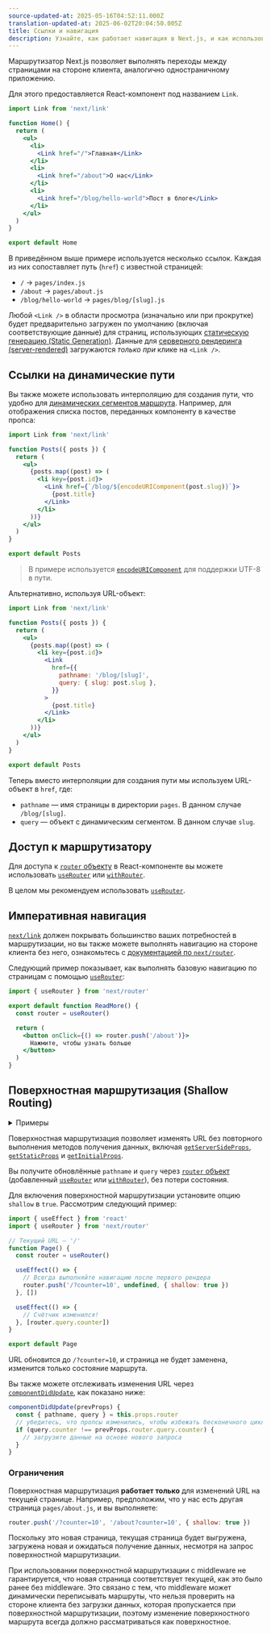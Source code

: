 ```yaml
---
source-updated-at: 2025-05-16T04:52:11.000Z
translation-updated-at: 2025-06-02T20:04:50.005Z
title: Ссылки и навигация
description: Узнайте, как работает навигация в Next.js, и как использовать компонент Link и хук `useRouter`.
---
```


Маршрутизатор Next.js позволяет выполнять переходы между страницами на стороне клиента, аналогично одностраничному приложению.

Для этого предоставляется React-компонент под названием `Link`.

```jsx
import Link from 'next/link'

function Home() {
  return (
    <ul>
      <li>
        <Link href="/">Главная</Link>
      </li>
      <li>
        <Link href="/about">О нас</Link>
      </li>
      <li>
        <Link href="/blog/hello-world">Пост в блоге</Link>
      </li>
    </ul>
  )
}

export default Home
```

В приведённом выше примере используется несколько ссылок. Каждая из них сопоставляет путь (`href`) с известной страницей:

- `/` → `pages/index.js`
- `/about` → `pages/about.js`
- `/blog/hello-world` → `pages/blog/[slug].js`

Любой `<Link />` в области просмотра (изначально или при прокрутке) будет предварительно загружен по умолчанию (включая соответствующие данные) для страниц, использующих [статическую генерацию (Static Generation)](/docs/pages/building-your-application/data-fetching/get-static-props). Данные для [серверного рендеринга (server-rendered)](/docs/pages/building-your-application/data-fetching/get-server-side-props) загружаются _только при_ клике на `<Link />`.

## Ссылки на динамические пути

Вы также можете использовать интерполяцию для создания пути, что удобно для [динамических сегментов маршрута](/docs/pages/building-your-application/routing/dynamic-routes). Например, для отображения списка постов, переданных компоненту в качестве пропса:

```jsx
import Link from 'next/link'

function Posts({ posts }) {
  return (
    <ul>
      {posts.map((post) => (
        <li key={post.id}>
          <Link href={`/blog/${encodeURIComponent(post.slug)}`}>
            {post.title}
          </Link>
        </li>
      ))}
    </ul>
  )
}

export default Posts
```

> В примере используется [`encodeURIComponent`](https://developer.mozilla.org/docs/Web/JavaScript/Reference/Global_Objects/encodeURIComponent) для поддержки UTF-8 в пути.

Альтернативно, используя URL-объект:

```jsx
import Link from 'next/link'

function Posts({ posts }) {
  return (
    <ul>
      {posts.map((post) => (
        <li key={post.id}>
          <Link
            href={{
              pathname: '/blog/[slug]',
              query: { slug: post.slug },
            }}
          >
            {post.title}
          </Link>
        </li>
      ))}
    </ul>
  )
}

export default Posts
```

Теперь вместо интерполяции для создания пути мы используем URL-объект в `href`, где:

- `pathname` — имя страницы в директории `pages`. В данном случае `/blog/[slug]`.
- `query` — объект с динамическим сегментом. В данном случае `slug`.

## Доступ к маршрутизатору

Для доступа к [`router` объекту](/docs/pages/api-reference/functions/use-router#router-object) в React-компоненте вы можете использовать [`useRouter`](/docs/pages/api-reference/functions/use-router) или [`withRouter`](/docs/pages/api-reference/functions/use-router#withrouter).

В целом мы рекомендуем использовать [`useRouter`](/docs/pages/api-reference/functions/use-router).

## Императивная навигация

[`next/link`](/docs/pages/api-reference/components/link) должен покрывать большинство ваших потребностей в маршрутизации, но вы также можете выполнять навигацию на стороне клиента без него, ознакомьтесь с [документацией по `next/router`](/docs/pages/api-reference/functions/use-router).

Следующий пример показывает, как выполнять базовую навигацию по страницам с помощью [`useRouter`](/docs/pages/api-reference/functions/use-router):

```jsx
import { useRouter } from 'next/router'

export default function ReadMore() {
  const router = useRouter()

  return (
    <button onClick={() => router.push('/about')}>
      Нажмите, чтобы узнать больше
    </button>
  )
}
```

## Поверхностная маршрутизация (Shallow Routing)

<details>
  <summary>Примеры</summary>

- [Shallow Routing](https://github.com/vercel/next.js/tree/canary/examples/with-shallow-routing)

</details>

Поверхностная маршрутизация позволяет изменять URL без повторного выполнения методов получения данных, включая [`getServerSideProps`](/docs/pages/building-your-application/data-fetching/get-server-side-props), [`getStaticProps`](/docs/pages/building-your-application/data-fetching/get-static-props) и [`getInitialProps`](/docs/pages/api-reference/functions/get-initial-props).

Вы получите обновлённые `pathname` и `query` через [`router` объект](/docs/pages/api-reference/functions/use-router#router-object) (добавленный [`useRouter`](/docs/pages/api-reference/functions/use-router) или [`withRouter`](/docs/pages/api-reference/functions/use-router#withrouter)), без потери состояния.

Для включения поверхностной маршрутизации установите опцию `shallow` в `true`. Рассмотрим следующий пример:

```jsx
import { useEffect } from 'react'
import { useRouter } from 'next/router'

// Текущий URL — '/'
function Page() {
  const router = useRouter()

  useEffect(() => {
    // Всегда выполняйте навигацию после первого рендера
    router.push('/?counter=10', undefined, { shallow: true })
  }, [])

  useEffect(() => {
    // Счётчик изменился!
  }, [router.query.counter])
}

export default Page
```

URL обновится до `/?counter=10`, и страница не будет заменена, изменится только состояние маршрута.

Вы также можете отслеживать изменения URL через [`componentDidUpdate`](https://react.dev/reference/react/Component#componentdidupdate), как показано ниже:

```jsx
componentDidUpdate(prevProps) {
  const { pathname, query } = this.props.router
  // убедитесь, что пропсы изменились, чтобы избежать бесконечного цикла
  if (query.counter !== prevProps.router.query.counter) {
    // загрузите данные на основе нового запроса
  }
}
```

### Ограничения

Поверхностная маршрутизация **работает только** для изменений URL на текущей странице. Например, предположим, что у нас есть другая страница `pages/about.js`, и вы выполняете:

```js
router.push('/?counter=10', '/about?counter=10', { shallow: true })
```

Поскольку это новая страница, текущая страница будет выгружена, загружена новая и ожидаться получение данных, несмотря на запрос поверхностной маршрутизации.

При использовании поверхностной маршрутизации с middleware не гарантируется, что новая страница соответствует текущей, как это было ранее без middleware. Это связано с тем, что middleware может динамически переписывать маршруты, что нельзя проверить на стороне клиента без загрузки данных, которая пропускается при поверхностной маршрутизации, поэтому изменение поверхностного маршрута всегда должно рассматриваться как поверхностное.